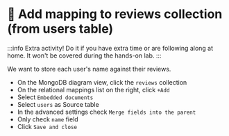 
# 🦸 Add mapping to reviews collection (from users table)

:::info
Extra activity! Do it if you have extra time or are following along at home. It won't be covered during the hands-on lab.
:::

We want to store each user's name against their reviews.

- On the MongoDB diagram view, click the `reviews` collection
- On the relational mappings list on the right, click `+Add`
- Select `Embedded documents`
- Select `users` as Source table
- In the advanced settings check `Merge fields into the parent`
- Only check `name` field
- Click `Save and close `


<Screenshot url="https://www.mongodb.com/products/tools/relational-migrator" src="img/200-image-001.png" alt="Screenshot of the connect modal" />

